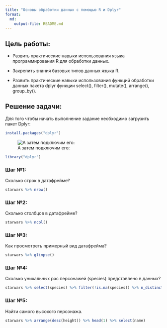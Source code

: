 ```yaml
---
title: "Основы обработки данных с помощью R и Dplyr"
format: 
  md:
    output-file: README.md
---
```


## Цель работы:

-   Развить практические навыки использования языка программирования R для обработки данных.

-   Закрепить знания базовых типов данных языка R.

-   Развить практические навыки использования функций обработки данных пакета dplyr функции select(), filter(), mutate(), arrange(), group_by().

## Решение задачи:

Для того чтобы начать выполнение задание необходимо загрузить пакет Dplyr:

```r
install.packages("dplyr")
```

![А затем подключим его:](images/clipboard-4233074732.png)

```r
library("dplyr")
```

### Шаг №1:

Сколько строк в датафрейме?

```r
starwars %>% nrow()
```

### Шаг №2:

Сколько столбцов в датафрейме?

```r
starwars %>% ncol()
```

### Шаг №3:

Как просмотреть примерный вид датафрейма?

```r
starwars %>% glimpse()
```

### Шаг №4:

Сколько уникальных рас персонажей (species) представлено в данных?

```r
starwars %>% select(species) %>% filter(!is.na(species)) %>% n_distinct()
```

### Шаг №5:

Найти самого высокого персонажа.

```r
starwars %>% arrange(desc(height)) %>% head(1) %>% select(name)
```
